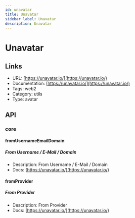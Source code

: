 ```yaml
---
id: unavatar
title: Unavatar
sidebar_label: Unavatar
description: Unavatar
---
```


# Unavatar

## Links

* URL: [https://unavatar.io/](https://unavatar.io/)
* Documentation: [https://unavatar.io/](https://unavatar.io/)
* Tags: web2
* Category: utils
* Type: avatar

## API

### core

#### fromUsernameEmailDomain

##### From Username / E-Mail / Domain

* Description: From Username / E-Mail / Domain
* Docs: [https://unavatar.io/](https://unavatar.io/)

#### fromProvider

##### From Provider

* Description: From Provider
* Docs: [https://unavatar.io/](https://unavatar.io/)
